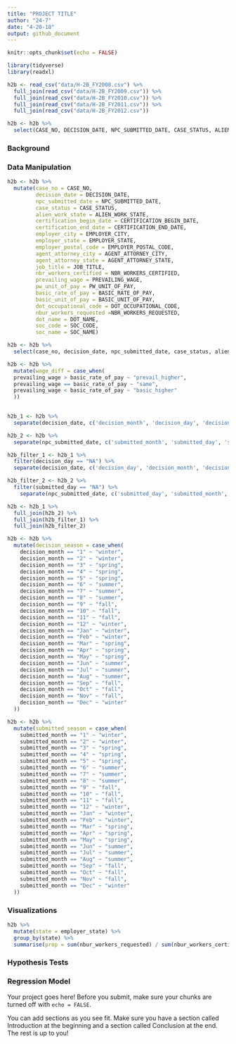 ```yaml
---
title: "PROJECT TITLE"
author: "24-7"
date: "4-20-18"
output: github_document
---
```


```r
knitr::opts_chunk$set(echo = FALSE)
```

```r

library(tidyverse)
library(readxl)

```


```r
h2b <- read_csv("data/H-2B_FY2008.csv") %>%
  full_join(read_csv("data/H-2B_FY2009.csv")) %>%
  full_join(read_csv("data/H-2B_FY2010.csv")) %>%
  full_join(read_csv("data/H-2B_FY2011.csv")) %>%
  full_join(read_csv("data/H-2B_FY2012.csv")) 

h2b <- h2b %>%
  select(CASE_NO, DECISION_DATE, NPC_SUBMITTED_DATE, CASE_STATUS, ALIEN_WORK_STATE, CERTIFICATION_BEGIN_DATE, CERTIFICATION_END_DATE, EMPLOYER_CITY, EMPLOYER_STATE, EMPLOYER_POSTAL_CODE, AGENT_ATTORNEY_CITY, AGENT_ATTORNEY_STATE, JOB_TITLE, NBR_WORKERS_CERTIFIED, PREVAILING_WAGE, PW_UNIT_OF_PAY, BASIC_RATE_OF_PAY, BASIC_UNIT_OF_PAY, DOT_OCCUPATIONAL_CODE, NBR_WORKERS_REQUESTED, DOT_NAME, SOC_CODE, SOC_NAME)

```

### Background

### Data Manipulation
```r
h2b <- h2b %>%
  mutate(case_no = CASE_NO, 
         decision_date = DECISION_DATE,
         npc_submitted_date = NPC_SUBMITTED_DATE,
         case_status = CASE_STATUS, 
         alien_work_state = ALIEN_WORK_STATE, 
         certification_begin_date = CERTIFICATION_BEGIN_DATE, 
         certification_end_date = CERTIFICATION_END_DATE, 
         employer_city = EMPLOYER_CITY, 
         employer_state = EMPLOYER_STATE, 
         employer_postal_code = EMPLOYER_POSTAL_CODE, 
         agent_attorney_city = AGENT_ATTORNEY_CITY, 
         agent_attorney_state = AGENT_ATTORNEY_STATE, 
         job_title = JOB_TITLE, 
         nbr_workers_certified = NBR_WORKERS_CERTIFIED, 
         prevailing_wage = PREVAILING_WAGE, 
         pw_unit_of_pay = PW_UNIT_OF_PAY, 
         basic_rate_of_pay = BASIC_RATE_OF_PAY, 
         basic_unit_of_pay = BASIC_UNIT_OF_PAY, 
         dot_occupational_code = DOT_OCCUPATIONAL_CODE, 
         nbur_workers_requested =NBR_WORKERS_REQUESTED, 
         dot_name = DOT_NAME, 
         soc_code = SOC_CODE, 
         soc_name = SOC_NAME)

h2b <- h2b %>%
  select(case_no, decision_date, npc_submitted_date, case_status, alien_work_state, certification_begin_date, certification_end_date, employer_city, employer_state, employer_postal_code, agent_attorney_city, agent_attorney_state, job_title, nbr_workers_certified, prevailing_wage, pw_unit_of_pay, basic_rate_of_pay, basic_unit_of_pay, dot_occupational_code, nbur_workers_requested, dot_name, soc_code, soc_name)

```


```r

h2b <- h2b %>%
  mutate(wage_diff = case_when(
  prevailing_wage > basic_rate_of_pay ~ "prevail_higher",
  prevailing_wage == basic_rate_of_pay ~ "same",
  prevailing_wage < basic_rate_of_pay ~ "basic_higher"
  ))
  
```


```r

h2b_1 <- h2b %>%
  separate(decision_date, c('decision_month', 'decision_day', 'decision_year'), sep="/", remove = FALSE)

h2b_2 <- h2b %>%
  separate(npc_submitted_date, c('submitted_month', 'submitted_day', 'submitted_year'), sep="/", remove = FALSE)

h2b_filter_1 <- h2b_1 %>%
  filter(decision_day == "NA") %>%
  separate(decision_date, c('decision_day', 'decision_month', 'decision_year'), sep="-", remove = FALSE) 

h2b_filter_2 <- h2b_2 %>%
  filter(submitted_day == "NA") %>%
    separate(npc_submitted_date, c('submitted_day', 'submitted_month', 'submitted_year'), sep = "-", remove = FALSE)

h2b <- h2b_1 %>%
  full_join(h2b_2) %>%
  full_join(h2b_filter_1) %>%
  full_join(h2b_filter_2)

h2b <- h2b %>%
  mutate(decision_season = case_when(
    decision_month == "1" ~ "winter", 
    decision_month == "2" ~ "winter",
    decision_month == "3" ~ "spring",
    decision_month == "4" ~ "spring",
    decision_month == "5" ~ "spring",
    decision_month == "6" ~ "summer",
    decision_month == "7" ~ "summer",
    decision_month == "8" ~ "summer",
    decision_month == "9" ~ "fall",
    decision_month == "10" ~ "fall", 
    decision_month == "11" ~ "fall",
    decision_month == "12" ~ "winter",
    decision_month == "Jan" ~ "winter", 
    decision_month == "Feb" ~ "winter",
    decision_month == "Mar" ~ "spring",
    decision_month == "Apr" ~ "spring",
    decision_month == "May" ~ "spring",
    decision_month == "Jun" ~ "summer",
    decision_month == "Jul" ~ "summer",
    decision_month == "Aug" ~ "summer",
    decision_month == "Sep" ~ "fall",
    decision_month == "Oct" ~ "fall", 
    decision_month == "Nov" ~ "fall",
    decision_month == "Dec" ~ "winter"
  ))

h2b <- h2b %>%
  mutate(submitted_season = case_when(
    submitted_month == "1" ~ "winter", 
    submitted_month == "2" ~ "winter",
    submitted_month == "3" ~ "spring",
    submitted_month == "4" ~ "spring",
    submitted_month == "5" ~ "spring",
    submitted_month == "6" ~ "summer",
    submitted_month == "7" ~ "summer",
    submitted_month == "8" ~ "summer",
    submitted_month == "9" ~ "fall",
    submitted_month == "10" ~ "fall", 
    submitted_month == "11" ~ "fall",
    submitted_month == "12" ~ "winter",
    submitted_month == "Jan" ~ "winter", 
    submitted_month == "Feb" ~ "winter",
    submitted_month == "Mar" ~ "spring",
    submitted_month == "Apr" ~ "spring",
    submitted_month == "May" ~ "spring",
    submitted_month == "Jun" ~ "summer",
    submitted_month == "Jul" ~ "summer",
    submitted_month == "Aug" ~ "summer",
    submitted_month == "Sep" ~ "fall",
    submitted_month == "Oct" ~ "fall", 
    submitted_month == "Nov" ~ "fall",
    submitted_month == "Dec" ~ "winter"
  ))

```


### Visualizations
```r
h2b %>%
  mutate(state = employer_state) %>%
  group_by(state) %>%
  summarise(prop = sum(nbur_workers_requested) / sum(nbur_workers_certified))
```


### Hypothesis Tests

### Regression Model

Your project goes here! Before you submit, make sure your chunks are turned off with `echo = FALSE`. 

You can add sections as you see fit. Make sure you have a section called Introduction at the beginning and a section called Conclusion at the end. The rest is up to you!
